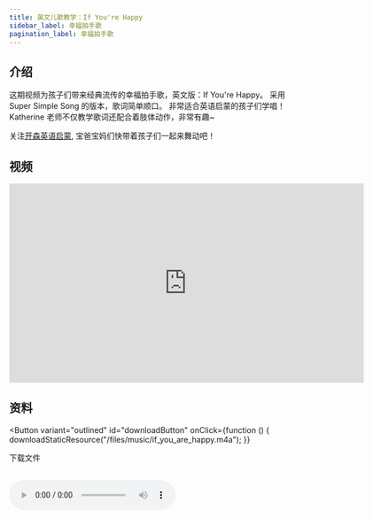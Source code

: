 ```yaml
---
title: 英文儿歌教学：If You're Happy
sidebar_label: 幸福拍手歌
pagination_label: 幸福拍手歌
---
```




## 介绍

这期视频为孩子们带来经典流传的幸福拍手歌，英文版：If You're Happy。
采用 Super Simple Song 的版本，歌词简单顺口。
非常适合英语启蒙的孩子们学唱！
Katherine 老师不仅教学歌词还配合着肢体动作，非常有趣~

关注[开森英语启蒙](https://space.bilibili.com/20797715), 宝爸宝妈们快带着孩子们一起来舞动吧！

## 视频

<iframe
  src="https://player.bilibili.com/player.html?bvid=BV1Dy4y1f7jT&cid=1&page=1"
  scrolling="no"
  border="0"
  frameborder="no"
  framespacing="0"
  allowfullscreen="true"
  width="640"
  height="360"
></iframe>

## 资料

<Button
  variant="outlined"
  id="downloadButton"
  onClick={function () {
    downloadStaticResource("/files/music/if_you_are_happy.m4a");
  }}
>
  下载文件
</Button>
<br />
<br />

<audio src="/files/music/if_you_are_happy.m4a" controls>
  浏览器暂不支持播放音频，请更换浏览器或打开浏览器播放器音频权限
</audio>